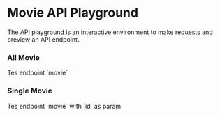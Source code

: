 
# Movie API Playground

The API playground is an interactive environment to make requests and preview an API endpoint.

### All Movie

<ApiPlayground method="GET" endpoint="movie">
	Tes endpoint `movie`
</ApiPlayground>

### Single Movie

<ApiPlayground method="GET" endpoint="movie" param={true} paramName="id">
	Tes endpoint `movie` with `id` as param
</ApiPlayground>